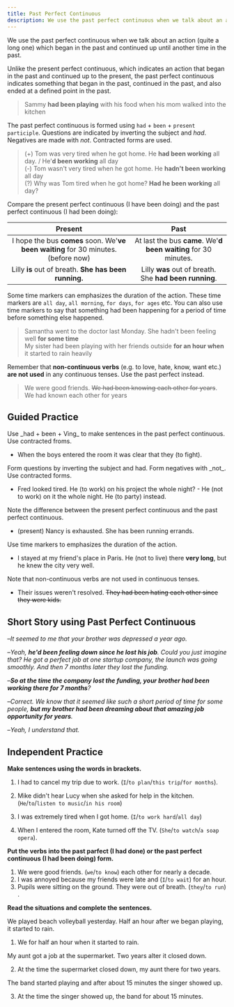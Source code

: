 ```yaml
---
title: Past Perfect Continuous
description: We use the past perfect continuous when we talk about an action (quite a long one) which began in the past and continued up until another time in the past.
---
```


We use the past perfect continuous when we talk about an action (quite a long one) which began in the past and continued up until another time in the past.

Unlike the present perfect continuous, which indicates an action that began in the past and continued up to the present, the past perfect continuous indicates something that began in the past, continued in the past, and also ended at a defined point in the past.

> Sammy **had been playing** with his food when his mom walked into the kitchen

The past perfect continuous is formed using `had` + `been` + `present participle`. Questions are indicated by inverting the subject and _had_. Negatives are made with _not_. Contracted forms are used.

> (+) Tom was very tired when he got home. He **had been working** all day. / He'**d been working** all day  
> (-) Tom wasn't very tired when he got home. He **hadn't been working** all day  
> (?) Why was Tom tired when he got home? **Had he been working** all day?

Compare the present perfect continuous (I have been doing) and the past perfect continuous (I had been doing):

|                                      Present                                       |                              Past                               |
| :--------------------------------------------------------------------------------: | :-------------------------------------------------------------: |
| I hope the bus **comes** soon. We'**ve been waiting** for 30 minutes. (before now) | At last the bus **came**. We'**d been waiting** for 30 minutes. |
|               Lilly **is** out of breath. **She has been running.**                |     Lilly **was** out of breath. She **had been running**.      |

Some time markers can emphasizes the duration of the action. These time markers are `all day`, `all morning`, `for days`, `for ages` etc. You can also use time markers to say that something had been happening for a period of time before something else happened.

> Samantha went to the doctor last Monday. She hadn't been feeling well **for some time**  
> My sister had been playing with her friends outside **for an hour when** it started to rain heavily

Remember that **non-continuous verbs** (e.g. to love, hate, know, want etc.) **are not used** in any continuous tenses. Use the past perfect instead.

> We were good friends. ~~We had been knowing each other for years~~. We had known each other for years

## Guided Practice

<Sidenote mt={8}>
  Use _had + been + Ving_ to make sentences in the past perfect continuous. Use contracted froms.
</Sidenote>

- When the boys entered the room it was clear that they (to fight). <InfoTooltip label="When the boys entered the room it was clear that they'd been fighting" />

<Sidenote>
  Form questions by inverting the subject and had. Form negatives with _not_. Use contracted forms.
</Sidenote>

- Fred looked tired. He (to work) on his project the whole night? - He (not to work) on it the whole night. He (to party) instead. <InfoTooltip label="Fred looked tired. Had he been working on his project the whole night? - He hadn't been working on it the whole night. He'd been partying instead." />

<Sidenote>
  Note the difference between the present perfect continuous and the past perfect continuous.
</Sidenote>

- (present) Nancy is exhausted. She has been running errands. <InfoTooltip label="Nancy was exhausted. She'd been running errands. (past perfect continuous)" />

<Sidenote>Use time markers to emphasizes the duration of the action.</Sidenote>

- I stayed at my friend's place in Paris. He (not to live) there **very long**, but he knew the city very well. <InfoTooltip label="I stayed at my friend's place in Paris. He hadn't been living there very long, but he knew the city very well." />

<Sidenote>Note that non-continuous verbs are not used in continuous tenses.</Sidenote>

- Their issues weren't resolved. ~~They had been hating each other since they were kids.~~ <InfoTooltip label="They had hated each other since they were kids" />

## Short Story using Past Perfect Continuous

–_It seemed to me that your brother was depressed a year ago._

–_Yeah, **he'd been feeling down since he lost his job**. Could you just imagine that? He got a perfect job at one startup company, the launch was going smoothly. And then 7 months later they lost the funding._

–_**So at the time the company lost the funding, your brother had been working there for 7 months**?_

–_Correct. We know that it seemed like such a short period of time for some people, **but my brother had been dreaming about that amazing job opportunity for years**._

–_Yeah, I understand that._

## Independent Practice

**Make sentences using the words in brackets.**

1. I had to cancel my trip due to work. (`I`/`to plan`/`this trip`/`for months`). <InfoTooltip label="I'd been planning this trip for months" />

2. Mike didn't hear Lucy when she asked for help in the kitchen. (`He`/`to`/`listen to music`/`in his room`) <InfoTooltip label="He'd been listening to music in his room" />

3. I was extremely tired when I got home. (`I`/`to work hard`/`all day`) <InfoTooltip label="I'd been working hard all day" />

4. When I entered the room, Kate turned off the TV. (`She`/`to watch`/`a soap opera`). <InfoTooltip label="She'd been watching a soap opera" />

**Put the verbs into the past parfect (I had done) or the past perfect continuous (I had been doing) form.**

1. We were good friends. (`we`/`to know`) <Blank /> each other for nearly a decade. <InfoTooltip label="We had known" />
2. I was annoyed because my friends were late and (`I`/`to wait`) <Blank /> for an hour. <InfoTooltip label="I'd been waiting" />
3. Pupils were sitting on the ground. They were out of breath. (`they`/`to run`) <Blank /> . <InfoTooltip label="They'd been running" />

**Read the situations and complete the sentences.**

We played beach volleyball yesterday. Half an hour after we began playing, it started to rain.

1. We <Blank /> for half an hour when it started to rain. <InfoTooltip label="We had been playing" />

My aunt got a job at the supermarket. Two years alter it closed down.

2. At the time the supermarket closed down, my aunt <Blank /> there for two years. <InfoTooltip label="my aunt had been working" />

The band started playing and after about 15 minutes the singer showed up.

3. At the time the singer showed up, the band <Blank /> for about 15 minutes. <InfoTooltip label="the band had been playing" />
